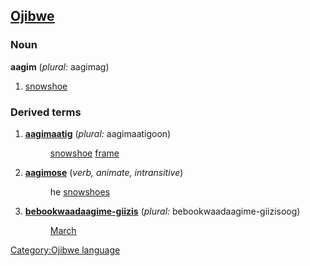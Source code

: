 ==[[Ojibwe]]==
===Noun===
'''aagim''' (''plural:'' aagimag)

# [[snowshoe]]

===Derived terms===
#'''[[aagimaatig]]''' (''plural:'' aagimaatigoon)
#:[[snowshoe]] [[frame]]
#'''[[aagimose]]''' (''verb, animate, intransitive'')
#:he [[snowshoe]]s
#'''[[onaabani-giizis|bebookwaadaagime-giizis]]''' (''plural:'' bebookwaadaagime-giizisoog)
#:[[March]]

[[Category:Ojibwe language]]